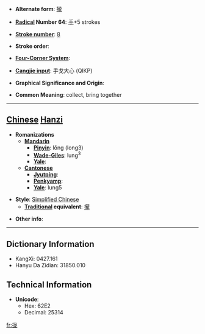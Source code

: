 * '''Alternate form''': [[攏]]

* '''[[Wiktionary:Chinese radical index| Radical]] Number 64''': [[Wiktionary:Chinese radical index 手|手]]+5 strokes

* '''[[Wiktionary:Chinese total strokes index|Stroke number]]''': [[Wiktionary:Chinese total strokes index 8|8]]

* '''Stroke order''': 

* '''[[Wiktionary:Chinese four corner index|Four-Corner System]]''': 

* '''[[Wiktionary:Chinese Cangjie index|Cangjie input]]''': 手戈大心 (QIKP)

* '''Graphical Significance and Origin''': 

* '''Common Meaning''': collect, bring together

----

== [[Chinese]] [[Hanzi]] ==

* '''Romanizations'''
** '''[[Mandarin]]'''
*** '''[[Pinyin]]''': lǒng (long3)
*** '''[[Wade-Giles]]''': lung<sup>3</sup>
*** '''[[Yale]]''': 
** '''[[Cantonese]]'''
*** '''[[Jyutping]]''':
*** '''[[Penkyamp]]''': 
*** '''[[Yale]]''': lung5

* '''Style''': [[Simplified Chinese]] 
** '''[[Traditional Chinese|Traditional]] equivalent''': [[攏]]

* '''Other info''': 

----

== Dictionary Information ==

* KangXi: 0427.161
* Hanyu Da Zidian: 31850.010

== Technical Information ==

* '''Unicode''':
** Hex: 62E2
** Decimal: 25314

[[fr:拢]]